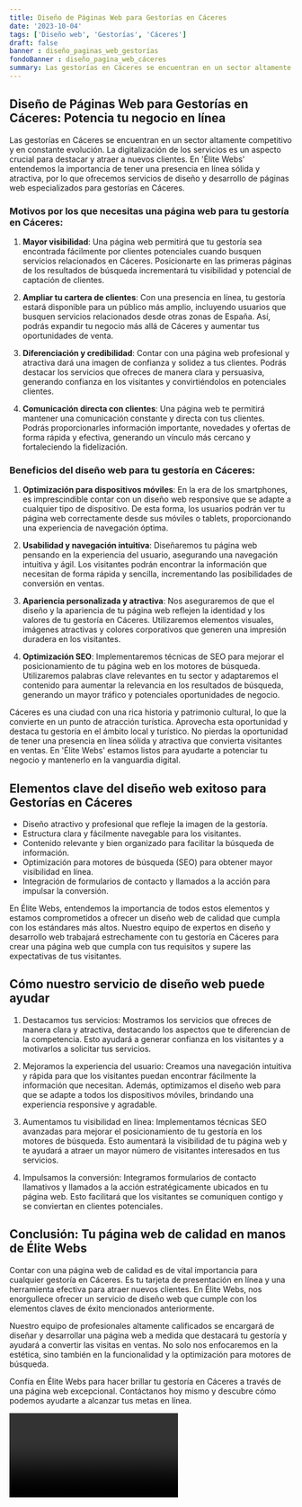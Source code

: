 ```yaml
---
title: Diseño de Páginas Web para Gestorías en Cáceres
date: '2023-10-04'
tags: ['Diseño web', 'Gestorías', 'Cáceres']
draft: false
banner : diseño_paginas_web_gestorías
fondoBanner : diseño_pagina_web_cáceres
summary: Las gestorías en Cáceres se encuentran en un sector altamente competitivo y en constante evolución. La digitalización de los servicios es un aspecto crucial para destacar y atraer a nuevos clientes. En 'Élite Webs' entendemos la importancia de tener una presencia en línea sólida y atractiva, por lo que ofrecemos servicios de diseño y desarrollo de páginas web especializados para gestorías en Cáceres.
---
```


## Diseño de Páginas Web para Gestorías en Cáceres: Potencia tu negocio en línea

Las gestorías en Cáceres se encuentran en un sector altamente competitivo y en constante evolución. La digitalización de los servicios es un aspecto crucial para destacar y atraer a nuevos clientes. En 'Élite Webs' entendemos la importancia de tener una presencia en línea sólida y atractiva, por lo que ofrecemos servicios de diseño y desarrollo de páginas web especializados para gestorías en Cáceres.

### Motivos por los que necesitas una página web para tu gestoría en Cáceres:

1. **Mayor visibilidad**: Una página web permitirá que tu gestoría sea encontrada fácilmente por clientes potenciales cuando busquen servicios relacionados en Cáceres. Posicionarte en las primeras páginas de los resultados de búsqueda incrementará tu visibilidad y potencial de captación de clientes.

2. **Ampliar tu cartera de clientes**: Con una presencia en línea, tu gestoría estará disponible para un público más amplio, incluyendo usuarios que busquen servicios relacionados desde otras zonas de España. Así, podrás expandir tu negocio más allá de Cáceres y aumentar tus oportunidades de venta.

3. **Diferenciación y credibilidad**: Contar con una página web profesional y atractiva dará una imagen de confianza y solidez a tus clientes. Podrás destacar los servicios que ofreces de manera clara y persuasiva, generando confianza en los visitantes y convirtiéndolos en potenciales clientes.

4. **Comunicación directa con clientes**: Una página web te permitirá mantener una comunicación constante y directa con tus clientes. Podrás proporcionarles información importante, novedades y ofertas de forma rápida y efectiva, generando un vínculo más cercano y fortaleciendo la fidelización.

### Beneficios del diseño web para tu gestoría en Cáceres:

1. **Optimización para dispositivos móviles**: En la era de los smartphones, es imprescindible contar con un diseño web responsive que se adapte a cualquier tipo de dispositivo. De esta forma, los usuarios podrán ver tu página web correctamente desde sus móviles o tablets, proporcionando una experiencia de navegación óptima.

2. **Usabilidad y navegación intuitiva**: Diseñaremos tu página web pensando en la experiencia del usuario, asegurando una navegación intuitiva y ágil. Los visitantes podrán encontrar la información que necesitan de forma rápida y sencilla, incrementando las posibilidades de conversión en ventas.

3. **Apariencia personalizada y atractiva**: Nos aseguraremos de que el diseño y la apariencia de tu página web reflejen la identidad y los valores de tu gestoría en Cáceres. Utilizaremos elementos visuales, imágenes atractivas y colores corporativos que generen una impresión duradera en los visitantes.

4. **Optimización SEO**: Implementaremos técnicas de SEO para mejorar el posicionamiento de tu página web en los motores de búsqueda. Utilizaremos palabras clave relevantes en tu sector y adaptaremos el contenido para aumentar la relevancia en los resultados de búsqueda, generando un mayor tráfico y potenciales oportunidades de negocio.

Cáceres es una ciudad con una rica historia y patrimonio cultural, lo que la convierte en un punto de atracción turística. Aprovecha esta oportunidad y destaca tu gestoría en el ámbito local y turístico. No pierdas la oportunidad de tener una presencia en línea sólida y atractiva que convierta visitantes en ventas. En 'Élite Webs' estamos listos para ayudarte a potenciar tu negocio y mantenerlo en la vanguardia digital.

<GifSeo />

<Cta />

## Elementos clave del diseño web exitoso para Gestorías en Cáceres

- Diseño atractivo y profesional que refleje la imagen de la gestoría.
- Estructura clara y fácilmente navegable para los visitantes.
- Contenido relevante y bien organizado para facilitar la búsqueda de información.
- Optimización para motores de búsqueda (SEO) para obtener mayor visibilidad en línea.
- Integración de formularios de contacto y llamados a la acción para impulsar la conversión.

En Élite Webs, entendemos la importancia de todos estos elementos y estamos comprometidos a ofrecer un diseño web de calidad que cumpla con los estándares más altos. Nuestro equipo de expertos en diseño y desarrollo web trabajará estrechamente con tu gestoría en Cáceres para crear una página web que cumpla con tus requisitos y supere las expectativas de tus visitantes.

## Cómo nuestro servicio de diseño web puede ayudar

1. Destacamos tus servicios: Mostramos los servicios que ofreces de manera clara y atractiva, destacando los aspectos que te diferencian de la competencia. Esto ayudará a generar confianza en los visitantes y a motivarlos a solicitar tus servicios.

2. Mejoramos la experiencia del usuario: Creamos una navegación intuitiva y rápida para que los visitantes puedan encontrar fácilmente la información que necesitan. Además, optimizamos el diseño web para que se adapte a todos los dispositivos móviles, brindando una experiencia responsive y agradable.

3. Aumentamos tu visibilidad en línea: Implementamos técnicas SEO avanzadas para mejorar el posicionamiento de tu gestoría en los motores de búsqueda. Esto aumentará la visibilidad de tu página web y te ayudará a atraer un mayor número de visitantes interesados en tus servicios.

4. Impulsamos la conversión: Integramos formularios de contacto llamativos y llamados a la acción estratégicamente ubicados en tu página web. Esto facilitará que los visitantes se comuniquen contigo y se conviertan en clientes potenciales.

## Conclusión: Tu página web de calidad en manos de Élite Webs

Contar con una página web de calidad es de vital importancia para cualquier gestoría en Cáceres. Es tu tarjeta de presentación en línea y una herramienta efectiva para atraer nuevos clientes. En Élite Webs, nos enorgullece ofrecer un servicio de diseño web que cumple con los elementos claves de éxito mencionados anteriormente.

Nuestro equipo de profesionales altamente calificados se encargará de diseñar y desarrollar una página web a medida que destacará tu gestoría y ayudará a convertir las visitas en ventas. No solo nos enfocaremos en la estética, sino también en la funcionalidad y la optimización para motores de búsqueda.

Confía en Élite Webs para hacer brillar tu gestoría en Cáceres a través de una página web excepcional. Contáctanos hoy mismo y descubre cómo podemos ayudarte a alcanzar tus metas en línea.

<Video />

<CtaBot job='Gestorías' city='Cáceres'/>

<Gmaps query='Cáceres+españa+maps' />